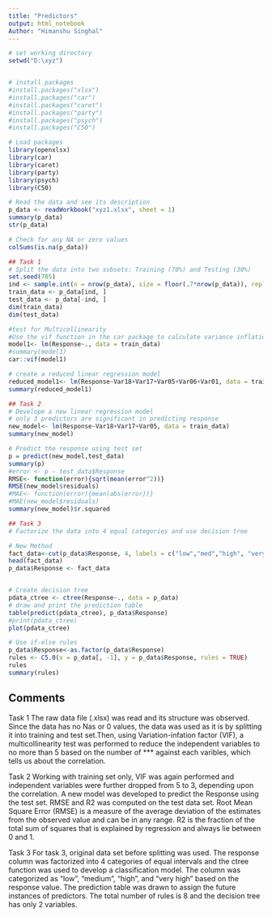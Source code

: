 ---
title: "Predictors"
output: html_notebook
Author: "Himanshu Singhal"
---

```{r}
# set working directory
setwd("D:\xyz")


# install packages
#install.packages("xlsx")
#install.packages("car")
#install.packages("caret")
#install.packages("party")
#install.packages("psych")
#install.packages("C50")

# Load packages
library(openxlsx)
library(car)
library(caret)
library(party)
library(psych)
library(C50)

# Read the data and see its description
p_data <- readWorkbook("xyz1.xlsx", sheet = 1)
summary(p_data)
str(p_data)

# Check for any NA or zero values
colSums(is.na(p_data))

## Task 1
# Split the data into two subsets: Training (70%) and Testing (30%)
set.seed(785)
ind <- sample.int(n = nrow(p_data), size = floor(.7*nrow(p_data)), replace = F)
train_data <- p_data[ind, ]
test_data <- p_data[-ind, ]
dim(train_data)
dim(test_data)

#test for Multicollinearity 
#Use the vif function in the car package to calculate variance inflation factors.
model1<- lm(Response~., data = train_data)
#summary(model1)
car::vif(model1)

# create a reduced linear regression model
reduced_model1<- lm(Response~Var18+Var17+Var05+Var06+Var01, data = train_data)
summary(reduced_model1)

## Task 2
# Develope a new linear regression model
# only 3 predictors are significant in predicting response
new_model<- lm(Response~Var18+Var17+Var05, data = train_data)
summary(new_model)

# Predict the response using test set
p = predict(new_model,test_data)
summary(p)
#error <- p - test_data$Response
RMSE<- function(error){sqrt(mean(error^2))}
RMSE(new_model$residuals)
#MAE<- function(error){mean(abs(error))}
#MAE(new_model$residuals)
summary(new_model)$r.squared

## Task 3
# Factorize the data into 4 equal categories and use decision tree

# New Method
fact_data<-cut(p_data$Response, 4, labels = c("low","med","high", "very high"))
head(fact_data)
p_data$Response <- fact_data


# Create decision tree
pdata_ctree <- ctree(Response~., data = p_data)
# draw and print the prediction table
table(predict(pdata_ctree), p_data$Response)
#print(pdata_ctree)
plot(pdata_ctree)

# Use if-else rules
p_data$Response<-as.factor(p_data$Response)
rules <- C5.0(x = p_data[, -1], y = p_data$Response, rules = TRUE)
rules
summary(rules)

```
## Comments
Task 1 
The raw data file (.xlsx) was read and its structure was observed. Since the data has no Nas or 0 values, the data was used as it is by splitting it into training and test set.Then, using Variation-infation factor (VIF), a multicollinearity test was performed to reduce the independent variables to no more than 5 based on the number of *** against each varibles, which tells us about the correlation.

Task 2
Working with training set only, VIF was again performed and independent variables were further dropped from 5 to 3, depending upon the correlation. A new model was developed to predict the Response using the test set. RMSE and R2 was computed on the test data set. Root Mean Square Error (RMSE) is a  measure of the average deviation of the estimates from the observed value and can be in any range. R2 is the fraction of the total sum of squares that is explained by regression and always lie between 0 and 1.

Task 3
For task 3, original data set before splitting was used. The response column was factorized into 4 categories of equal intervals and the ctree function was used to develop a classification model. The column was categorized as "low", "medium", "high", and "very high" based on the response value. The prediction table was drawn to assign the future instances of predictors. The total number of rules is 8 and the decision tree has only 2 variables.
